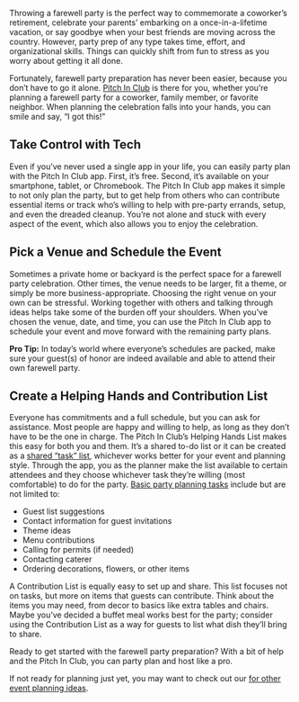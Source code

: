 <BlogImage  />
<BlogInfo  />

Throwing a farewell party is the perfect way to commemorate a coworker’s retirement, celebrate your 
parents’ embarking on a once-in-a-lifetime vacation, or say goodbye when your best friends are moving 
across the country. However, party prep of any type takes time, effort, and organizational skills. 
Things can quickly shift from fun to stress as you worry about getting it all done.

Fortunately, farewell party preparation has never been easier, because you don’t have to go it alone. 
[Pitch In Club](https://pitchinclub.com)
is there for you, whether you’re planning a farewell party for a coworker, family member, or favorite 
neighbor. When planning the celebration falls into your hands, you can smile and say, “I got this!” 

<MobileAd />

## Take Control with Tech

Even if you’ve never used a single app in your life, you can easily party plan with the Pitch In Club app. 
First, it’s free. Second, it’s available on your smartphone, tablet, or Chromebook. The Pitch In Club app 
makes it simple to not only plan the party, but to get help from others who can contribute essential items 
or track who’s willing to help with pre-party errands, setup, and even the dreaded cleanup. You’re not 
alone and stuck with every aspect of the event, which also allows you to enjoy the celebration. 

## Pick a Venue and Schedule the Event

Sometimes a private home or backyard is the perfect space for a farewell party celebration. Other times, 
the venue needs to be larger, fit a theme, or simply be more business-appropriate. Choosing the right 
venue on your own can be stressful. Working together with others and talking through ideas helps take 
some of the burden off your shoulders. When you’ve chosen the venue, date, and time, you can use the 
Pitch In Club app to schedule your event and move forward with the remaining party plans.

**Pro Tip:** In today’s world where everyone’s 
schedules are packed, make sure your guest(s) of honor are indeed available and able to attend 
their own farewell party. 

<MobileAd />

## Create a Helping Hands and Contribution List

Everyone has commitments and a full schedule, but you can ask for assistance. Most people are happy and 
willing to help, as long as they don’t have to be the one in charge. The Pitch In Club’s Helping Hands 
List makes this easy for both you and them. It’s a shared to-do list or it can be created as a 
[shared “task” list](https://pitchinclub.com/blog/need-a-shared-task-list),
whichever works better for your event and planning style. Through the app, you as the planner make the 
list available to certain attendees and they choose whichever task they’re willing (most comfortable) 
to do for the party. 
[Basic party planning tasks](https://pitchinclub.com/blog/six-tips-for-completing-event-planning-checklist)
include but are not limited to:

- Guest list suggestions
- Contact information for guest invitations
- Theme ideas
- Menu contributions
- Calling for permits (if needed)
- Contacting caterer
- Ordering decorations, flowers, or other items

A Contribution List is equally easy to set up and share. This list focuses not on tasks, but more on items 
that guests can contribute. Think about the items you may need, from decor to basics like extra tables and 
chairs. Maybe you’ve decided a buffet meal works best for the party; consider using the Contribution List 
as a way for guests to list what dish they’ll bring to share.

Ready to get started with the farewell party preparation? With a bit of help and the Pitch In Club, you can 
party plan and host like a pro.

If not ready for planning just yet, you may want to check out our
[for other event planning ideas](https://pitchinclub/blog/page/1).

<MobileAd />